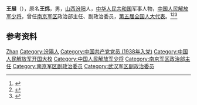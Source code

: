 {{Distinguish2|第五届全国人大上海市代表王展}}
{{Otheruses|other=名为王炜的其他人物|王炜}}

'''王展'''（{{bd|1920年||2011年}}），原名'''王炜'''，男，[[山西|山西]][[汾阳|汾阳]]人，[[中华人民共和国|中华人民共和国]]军事人物，[[中国人民解放军少将|中国人民解放军少将]]，曾任[[南京军区|南京军区]]政治部主任、副政治委员，[[第五届全国人大代表|第五届全国人大代表]]。<ref>{{Cite book|title=中华人民共和国职官志|author=何虎生, 李耀东, 向常福主编|publisher=中国社会出版社|year=2003|isbn=9787800883934|location=北京|pages=}}</ref><ref>{{Cite book|title=中国抗日战争人物大词典|author=刘景泉主编; 沈久泉, 王凯捷, 李卓副主编|publisher=天津大学出版社|year=1999|isbn=|location=|pages=}}</ref><ref>{{Cite book|title=中华军事人物大辞典|author=吴如蒿著; 陈策才, 张光彩, 赵功德等副主编|publisher=新华出版社|year=1989|isbn=|location=北京|pages=}}</ref>

== 参考资料 ==
{{reflist}}

{{中国人物小作品}}

{{Authority control}}
{{DEFAULTSORT:Wang王}}
[[Category:王姓|Zhan]]
[[Category:汾陽人|Category:汾陽人]]
[[Category:中国共产党党员_(1938年入党)|Category:中国共产党党员 (1938年入党)]]
[[Category:中国人民解放军开国大校|Category:中国人民解放军开国大校]]
[[Category:中国人民解放军少将|Category:中国人民解放军少将]]
[[Category:南京军区政治部主任|Category:南京军区政治部主任]]
[[Category:南京军区副政治委员|Category:南京军区副政治委员]]
[[Category:武汉军区副政治委员|Category:武汉军区副政治委员]]